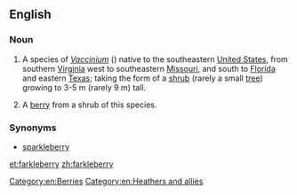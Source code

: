 ==English==
===Noun===
{{wikipedia}}
{{en-noun|~|farkleberries}}
# {{context|uncountable|lang=en}} A species of ''[[Vaccinium]]'' ({{taxlink|Vaccinium arboreum|species}}) native to the southeastern [[United States]], from southern [[Virginia]] west to southeastern [[Missouri]], and south to [[Florida]] and eastern [[Texas]]; taking the form of a [[shrub]] (rarely a small [[tree]]) growing to 3-5 m (rarely 9 m) tall.
# {{context|countable|lang=en}} A [[berry]] from a shrub of this species.

===Synonyms===
*[[sparkleberry]]

[[Category:en:Berries]]
[[Category:en:Heathers and allies]]

[[et:farkleberry]]
[[zh:farkleberry]]